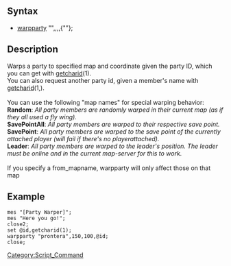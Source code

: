 [[Category:Script_Command]]
==Syntax==
* [[warpparty]] "<to_mapname>",<x>,<y>,<party_id>,{"<from_mapname>"};
==Description==
Warps a party to specified map and coordinate given the party ID, which you can get with [[getcharid]](1).<br/>
You can also request another party id, given a member's name with [[getcharid]](1,<player_name>).<br/>
<br/>
You can use the following "map names" for special warping behavior:<br/>

'''Random''':    ''All party members are randomly warped in their current map (as if they all used a fly wing).<br/>''
'''SavePointAll''':    ''All party members are warped to their respective save point.<br/>''
'''SavePoint''':    ''All party members are warped to the save point of the currently attached player (will fail if there's no playerattached).''<br/>
'''Leader''':    ''All party members are warped to the leader's position. The leader must be online and in the current map-server for this to work.''<br/>
<br/>
If you specify a from_mapname, warpparty will only affect those on that map

==Example==
<pre>
mes "[Party Warper]";
mes "Here you go!";
close2;
set @id,getcharid(1);
warpparty "prontera",150,100,@id;
close;
</pre>